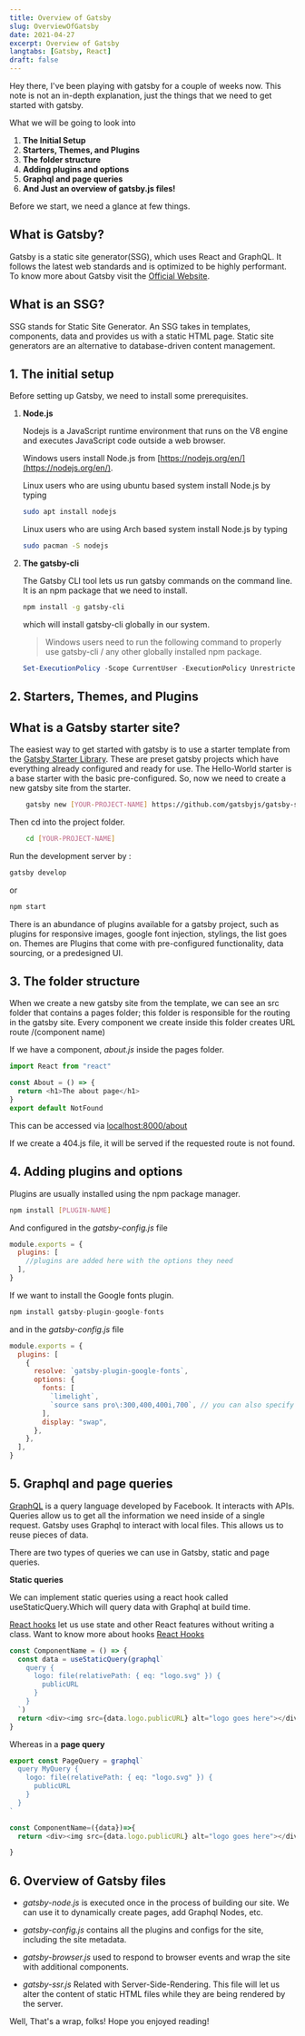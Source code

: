 ```yaml
---
title: Overview of Gatsby
slug: OverviewOfGatsby
date: 2021-04-27
excerpt: Overview of Gatsby
langtabs: [Gatsby, React]
draft: false
---
```


Hey there, I've been playing with gatsby for a couple of weeks now. This note is not an in-depth explanation, just the things that we need to get started with gatsby.

What we will be going to look into

1. **The Initial Setup**
2. **Starters, Themes, and Plugins**
3. **The folder structure**
4. **Adding plugins and options**
5. **Graphql and page queries**
6. **And Just an overview of gatsby.js files!**

Before we start, we need a glance at few things.

## What is Gatsby?

Gatsby is a static site generator(SSG), which uses React and GraphQL. It follows the latest web standards and is optimized to be highly performant. To know more about Gatsby visit the [Official Website](https://www.gatsbyjs.com/).

## What is an SSG?

SSG stands for Static Site Generator. An SSG takes in templates, components, data and provides us with a static HTML page. Static site generators are an alternative to database-driven content management.

## 1. The initial setup

Before setting up Gatsby, we need to install some prerequisites.

1. **Node.js**

   Nodejs is a JavaScript runtime environment that runs on the V8 engine and executes JavaScript code outside a web browser.

   Windows users install Node.js from [https://nodejs.org/en/](https://nodejs.org/en/).

   Linux users who are using ubuntu based system install Node.js by typing

   ```sh
   sudo apt install nodejs
   ```

   Linux users who are using Arch based system install Node.js by typing

   ```sh
   sudo pacman -S nodejs
   ```

2. **The gatsby-cli**

   The Gatsby CLI tool lets us run gatsby commands on the command line. It is an npm package that we need to install.

   ```sh
   npm install -g gatsby-cli
   ```

   which will install gatsby-cli globally in our system.

   > Windows users need to run the following command to properly use gatsby-cli / any other globally installed npm package.

   ```powershell
   Set-ExecutionPolicy -Scope CurrentUser -ExecutionPolicy Unrestricted
   ```

## 2. Starters, Themes, and Plugins

## What is a Gatsby starter site?

The easiest way to get started with gatsby is to use a starter template from the [Gatsby Starter Library](https://www.gatsbyjs.com/starters/?).
These are preset gatsby projects which have everything already configured and ready for use.
The Hello-World starter is a base starter with the basic pre-configured.
So, now we need to create a new gatsby site from the starter.

```sh
    gatsby new [YOUR-PROJECT-NAME] https://github.com/gatsbyjs/gatsby-starter-hello-world
```

Then cd into the project folder.

```sh
    cd [YOUR-PROJECT-NAME]
```

Run the development server by :

```sh
gatsby develop
```

or

```sh
npm start
```

There is an abundance of plugins available for a gatsby project, such as plugins for responsive images, google font injection, stylings, the list goes on.
Themes are Plugins that come with pre-configured functionality, data sourcing, or a predesigned UI.

## 3. The folder structure

When we create a new gatsby site from the template, we can see an src folder that contains a pages folder; this folder is responsible for the routing in the gatsby site.
Every component we create inside this folder creates URL route /(component name)

If we have a component, _about.js_ inside the pages folder.

```js
import React from "react"

const About = () => {
  return <h1>The about page</h1>
}
export default NotFound
```

This can be accessed via [localhost:8000/about](localhost:8000/about)

If we create a 404.js file, it will be served if the requested route is not found.

## 4. Adding plugins and options

Plugins are usually installed using the npm package manager.

```sh
npm install [PLUGIN-NAME]
```

And configured in the _gatsby-config.js_ file

```js
module.exports = {
  plugins: [
    //plugins are added here with the options they need
  ],
}
```

If we want to install the Google fonts plugin.

```js
npm install gatsby-plugin-google-fonts
```

and in the _gatsby-config.js_ file

```js
module.exports = {
  plugins: [
    {
      resolve: `gatsby-plugin-google-fonts`,
      options: {
        fonts: [
          `limelight`,
          `source sans pro\:300,400,400i,700`, // you can also specify font weights and styles
        ],
        display: "swap",
      },
    },
  ],
}
```

## 5. Graphql and page queries

[GraphQL](https://graphql.org/) is a query language developed by Facebook. It interacts with APIs. Queries allow us to get all the information we need inside of a single request.
Gatsby uses Graphql to interact with local files. This allows us to reuse pieces of data.

There are two types of queries we can use in Gatsby, static and page queries.

**Static queries**

We can implement static queries using a react hook called useStaticQuery.Which will query data with Graphql at build time.

[React hooks](https://reactjs.org/docs/hooks-intro.html) let us use state and other React features without writing a class.
Want to know more about hooks [React Hooks](https://reactjs.org/docs/hooks-overview.html)

```js
const ComponentName = () => {
  const data = useStaticQuery(graphql`
    query {
      logo: file(relativePath: { eq: "logo.svg" }) {
        publicURL
      }
    }
  `)
  return <div><img src={data.logo.publicURL} alt="logo goes here"></div>
}
```

Whereas in a **page query**

```js
export const PageQuery = graphql`
  query MyQuery {
    logo: file(relativePath: { eq: "logo.svg" }) {
      publicURL
    }
  }
`

const ComponentName=({data})=>{
  return <div><img src={data.logo.publicURL} alt="logo goes here"></div>

}
```

## 6. Overview of Gatsby files

- _gatsby-node.js_ is executed once in the process of building our site.
  We can use it to dynamically create pages, add Graphql Nodes, etc.

- _gatsby-config.js_ contains all the plugins and configs for the site, including the site metadata.

- _gatsby-browser.js_ used to respond to browser events and wrap the site with additional components.

- _gatsby-ssr.js_ Related with Server-Side-Rendering. This file will let us alter the content of static HTML files while they are being rendered by the server.


Well, That's a wrap, folks! Hope you enjoyed reading!
